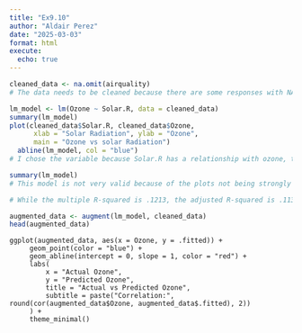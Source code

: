 ---
title: "Ex9.10"
author: "Aldair Perez"
date: "2025-03-03"
format: html
execute:
  echo: true
---

```{r}
cleaned_data <- na.omit(airquality)
# The data needs to be cleaned because there are some responses with NA.
```

```{r}
lm_model <- lm(Ozone ~ Solar.R, data = cleaned_data)
summary(lm_model)
plot(cleaned_data$Solar.R, cleaned_data$Ozone,
      xlab = "Solar Radiation", ylab = "Ozone",
      main = "Ozone vs solar Radiation")
  abline(lm_model, col = "blue") 
# I chose the variable because Solar.R has a relationship with ozone, there's some correlation, and interpret in environmental science.

```

```{r}
summary(lm_model)
# This model is not very valid because of the plots not being strongly correlated between radiation and ozone.
```

```{r}
# While the multiple R-squared is .1213, the adjusted R-squared is .1133.
```

```{r}
augmented_data <- augment(lm_model, cleaned_data)
head(augmented_data)
```

```(r)
ggplot(augmented_data, aes(x = Ozone, y = .fitted)) +
     geom_point(color = "blue") +
     geom_abline(intercept = 0, slope = 1, color = "red") +
     labs(
         x = "Actual Ozone", 
         y = "Predicted Ozone",
         title = "Actual vs Predicted Ozone",
         subtitle = paste("Correlation:", round(cor(augmented_data$Ozone, augmented_data$.fitted), 2))
     ) +
     theme_minimal() 
```

